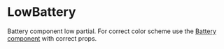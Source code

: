 
# LowBattery
Battery component low partial. For correct color scheme use the [Battery component](/components/Battery) with correct props.





